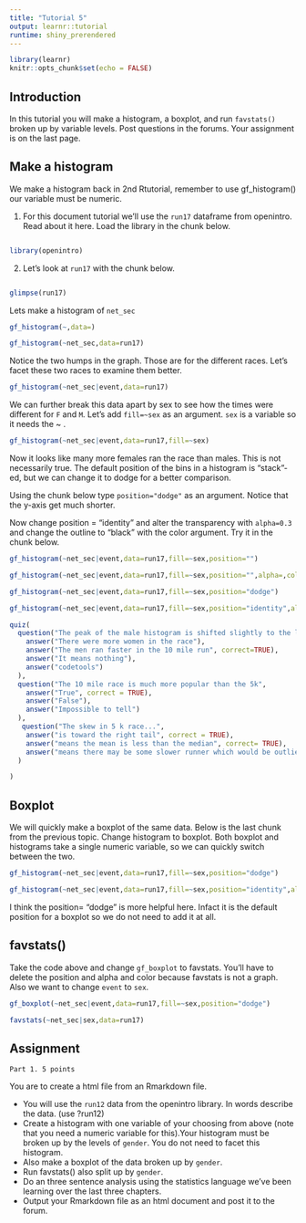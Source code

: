 ```yaml
---
title: "Tutorial 5"
output: learnr::tutorial
runtime: shiny_prerendered
---
```


```r
library(learnr)
knitr::opts_chunk$set(echo = FALSE)
```


## Introduction 

In this tutorial you will make a histogram, a boxplot, and run `favstats()` broken up by variable levels. Post questions in the forums. Your assignment is on the last page. 


## Make a histogram

We make a histogram back in 2nd Rtutorial, remember to use gf_histogram() our variable must be numeric. 

1. For this document tutorial we’ll use the `run17` dataframe from openintro. Read about it here. Load the library in the chunk below.

```r

```

```r
library(openintro)
```

2. Let's look at `run17` with the chunk below.

```r

```

```r
glimpse(run17)
```

Lets make a histogram of `net_sec`

```r
gf_histogram(~,data=)
```

```r
gf_histogram(~net_sec,data=run17)
```

Notice the two humps in the graph. Those are for the different races. Let's facet these two races to examine them better. 

```r
gf_histogram(~net_sec|event,data=run17)
```

We can further break this data apart by sex to see how the times were different for `F` and `M`. Let's add `fill=~sex` as an argument.  `sex` is a variable so it needs the \~ .

```r
gf_histogram(~net_sec|event,data=run17,fill=~sex)

```

Now it looks like many more females ran the race than males. This is not necessarily true. The default position of the bins in a histogram is "stack"-ed, but we can change it to dodge for a better comparison. 

Using the chunk below type `position="dodge"` as an argument. Notice that the y-axis get much shorter. 

Now change position = "identity" and alter the transparency with `alpha=0.3` and change the outline to "black" with the color argument. Try it in the chunk below. 

```r
gf_histogram(~net_sec|event,data=run17,fill=~sex,position="")

gf_histogram(~net_sec|event,data=run17,fill=~sex,position="",alpha=,color="")
```

```r
gf_histogram(~net_sec|event,data=run17,fill=~sex,position="dodge")

gf_histogram(~net_sec|event,data=run17,fill=~sex,position="identity",alpha=0.3,color="black")
```

```r
quiz(
  question("The peak of the male histogram is shifted slightly to the left in the 10 mile run. What does this mean?",
    answer("There were more women in the race"),
    answer("The men ran faster in the 10 mile run", correct=TRUE),
    answer("It means nothing"),
    answer("codetools")
  ),
  question("The 10 mile race is much more popular than the 5k",
    answer("True", correct = TRUE),
    answer("False"),
    answer("Impossible to tell")
  ),
   question("The skew in 5 k race...",
    answer("is toward the right tail", correct = TRUE),
    answer("means the mean is less than the median", correct= TRUE),
    answer("means there may be some slower runner which would be outliers", correct= TRUE)
  )

)
```


## Boxplot

We will quickly make a boxplot of the same data. Below is the last chunk from the previous topic. Change histogram to boxplot. Both boxplot and histograms take a single numeric variable, so we can quickly switch between the two. 

```r
gf_histogram(~net_sec|event,data=run17,fill=~sex,position="dodge")

gf_histogram(~net_sec|event,data=run17,fill=~sex,position="identity",alpha=0.3,color="black")
```

I think the position= "dodge" is more helpful here. Infact it is the default position for a boxplot so we do not need to add it at all.

## favstats()

Take the code above and change `gf_boxplot` to favstats. You'll have to delete the position and alpha and color because favstats is not a graph. Also we want to change `event` to `sex`. 

```r
gf_boxplot(~net_sec|event,data=run17,fill=~sex,position="dodge")

```

```r
favstats(~net_sec|sex,data=run17)

```

## Assignment

	Part 1. 5 points
 
You are to create a html file from an Rmarkdown file.

-   You will use the `run12` data from the openintro library. In words describe the data. (use ?run12)
-   Create a histogram with one variable of your choosing from above (note that you need a numeric variable for this).Your histogram must be broken up by the levels of `gender`. You do not need to facet this histogram. 
-   Also make a boxplot of the data broken up by `gender`. 
-   Run favstats() also split up by `gender`.
-   Do an three sentence analysis using the statistics language we’ve been learning over the last three chapters.
-   Output your Rmarkdown file as an html document and post it to the forum.